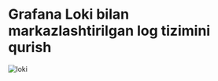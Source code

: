 
# Grafana Loki bilan markazlashtirilgan log tizimini qurish

![loki](https://raw.githubusercontent.com/devops-journey-uz/assets/main/images/article/loki-setup/banner.jpg)